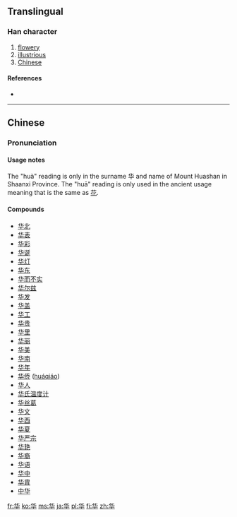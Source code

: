 {{also|華}}
==Translingual==

===Han character===
{{Han char|rn=24|rad=十|as=04|sn=6|four=|canj=人心十 (OPJ)|ids=⿱[[化]][[十]]}}

# [[flowery]]
# [[illustrious]]
# [[Chinese]]

====References====
* {{Han ref|kx=0156.221|hdz=10060.170|uh=534E|ud=21326}}

----

==Chinese==
{{zh-hanzi-box|华|[[華]]}}

===Pronunciation===
{{zh-pron
|m=huá,huà,huā
|c=waa4
|h=
|mn=hôa
|w=
|mc=y
|oc=y
|ma=|ma2=
|cat=a
}}

====Usage notes====
The "huà" reading is only in the surname 华 and name of Mount Huashan in Shaanxi Province. The "huā" reading is only used in the ancient usage meaning that is the same as [[花]].

====Compounds====
* [[华北]]
* [[华表]]
* [[华彩]]
* [[华诞]]
* [[华灯]]
* [[华东]]
* [[华而不实]]
* [[华尔兹]]
* [[华发]]
* [[华盖]]
* [[华工]]
* [[华贵]]
* [[华里]]
* [[华丽]]
* [[华美]]
* [[华南]]
* [[华年]]
* [[华侨]] ([[huáqiáo]])
* [[华人]]
* [[华氏温度计]]
* [[华丝葛]]
* [[华文]]
* [[华西]]
* [[华夏]]
* [[华严宗]]
* [[华艳]]
* [[华裔]]
* [[华语]]
* [[华中]]
* [[华胄]]
* [[中华]]

[[fr:华]]
[[ko:华]]
[[ms:华]]
[[ja:华]]
[[pl:华]]
[[fi:华]]
[[zh:华]]